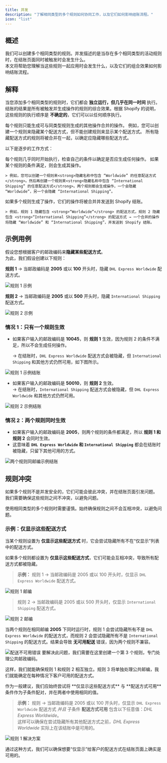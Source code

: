 ```yaml
---
title: 并发
description: "了解相同类型的多个规则如何协同工作，以及它们如何影响结账流程。"
icon: "list"
---
```


## 概述

我们可以创建多个相同类型的规则。并发描述的是当存在多个相同类型的活动规则时，在结账页面同时被触发时会发生什么。  
本文将帮助您理解当这些规则一起应用时会发生什么，以及它们的组合效果如何影响结账流程。

## 解释

当您添加多个相同类型的规则时，它们都会 **独立运行，但几乎在同一时间** 执行。结账的结果是所有被触发并生成操作的规则的综合效果。根据 Shopify 的说明，这些规则的执行顺序是 **不确定的**，它们可以以任何顺序执行。

<Note>
  每个规则只能生成可与同类型规则生成的其他操作合并的操作。  
  例如，您可以创建一个规则来隐藏某个配送方式，但不能创建规则来显示某个配送方式。  
  所有隐藏配送方式的规则将被合并在一起，以确定应隐藏哪些配送方式。
</Note>

以下是逐步的工作方式：

<Steps>
  <Step title="每个规则开始执行">
    每个规则几乎同时开始执行，检查自己的条件以确定是否应生成任何操作。
  </Step>

  <Step title="生成规则操作">
    如果某个规则的条件满足，则会生成其操作。
    
    > 例如，您可以创建一个规则来<strong>隐藏名称中包含 “Worldwide” 的任意配送方式</strong>。然后再创建一个规则来<strong>隐藏名称中包含 “International Shipping” 的任意配送方式</strong>。两个规则都会生成操作，一个会隐藏 “Worldwide”，另一个会隐藏 “International Shipping”。
  </Step>

  <Step title="操作被合并">
    如果多个规则生成了操作，它们的操作将被合并并发送到 Shopify 结账。

    > 例如，规则 1 隐藏包含 <strong>“Worldwide”</strong> 的配送方式，规则 2 隐藏包含 <strong>“International Shipping”</strong> 的配送方式 → 一个合并的操作将隐藏 “Worldwide” 和 “International Shipping”，并发送到 Shopify 结账。
  
  </Step>
</Steps>

## 示例用例

假设您想根据客户的邮政编码来**隐藏某些配送方式**。  
为此，我们假设创建以下规则：

**规则 1** → 当邮政编码是 **2005** 或以 **100** 开头时，隐藏 `DHL Express Worldwide` 配送方式。

<Frame>
<img
  src="/images/advanced/concurrency/rule-1-example.webp"
  alt="规则 1 示例"
/>
</Frame>

**规则 2** → 当邮政编码是 **2005** 或以 **500** 开头时，隐藏 `International Shipping` 配送方式。

<Frame>
<img
  src="/images/advanced/concurrency/rule-2-example.webp"
  alt="规则 2 示例"
/>
</Frame>

### 情况 1：只有一个规则生效

- 如果客户输入的邮政编码是 **10045**，则 **规则 1** 生效，因为规则 2 的条件不满足，所以不会生成任何操作。

  → 在结账时，`DHL Express Worldwide` 配送方式会被隐藏，但 `International Shipping` 和其他方式仍然可用，如下图所示。

<Frame>
<img
  src="/images/advanced/concurrency/rule-1-example-checkout.webp"
  alt="规则 1 示例结账"
/>
</Frame>

- 如果客户输入的邮政编码是 **50010**，则 **规则 2** 生效。  
  → 在结账时，`International Shipping` 配送方式会被隐藏，但 `DHL Express Worldwide` 和其他方式仍然可用。

<Frame>
<img
  src="/images/advanced/concurrency/rule-2-example-checkout.webp"
  alt="规则 2 示例结账"
/>
</Frame>

### 情况 2：两个规则同时生效

- 如果客户输入的邮政编码是 **2005**，则两个规则的条件都满足，所以 **规则 1 和规则 2** 会同时生效。  
- 这意味着 **`DHL Express Worldwide` 和 `International Shipping`** 都会在结账时被隐藏，只留下其他可用的方式。

<Frame>
<img
  src="/images/advanced/concurrency/both-rule-same-zipcode-example-checkout.webp"
  alt="两个规则同邮编示例结账"
/>
</Frame>

## 规则冲突

如果多个规则不是并发安全的，它们可能会彼此冲突，并在结账页面引发问题。  
我们需要确保这些规则之间不冲突，以避免问题。

<Warning>
  使用相同类型的多个规则时需要谨慎。始终确保规则之间不会互相冲突，以避免问题。
</Warning>

### 示例：仅显示这些配送方式

当某个规则设置为 **仅显示这些配送方式** 时，它会尝试隐藏所有不在“仅显示”列表中的配送方式。

如果多个规则都设置为 **仅显示这些配送方式**，它们可能会互相冲突，导致所有配送方式都被隐藏。

> **示例：** 规则 1 → 当邮政编码是 2005 或以 100 开头时，仅显示 `DHL Express Worldwide` 配送方式。

<Frame>
<img
  src="/images/advanced/concurrency/rule-1-zipcode.webp"
  alt="规则 1 邮编"
/>
</Frame>

> 规则 2 → 当邮政编码是 2005 或以 500 开头时，仅显示 `International Shipping` 配送方式。

<Frame>
<img
  src="/images/advanced/concurrency/rule-2-zipcode.webp"
  alt="规则 2 邮编"
/>
</Frame>

当两个规则在相同邮编 **2005** 下同时运行时，规则 1 会尝试隐藏所有不是 `DHL Express Worldwide` 的配送方式，而规则 2 会尝试隐藏所有不是 `International Shipping` 的配送方式。结果会导致 **无可用配送** 错误，因为两个规则不兼容。

<Frame>
<img
  src="/images/advanced/concurrency/shipping-not-available-error.webp"
  alt="配送不可用错误"
/>
</Frame>

<Check>
要解决此问题，我们需要在这里创建一个第 3 个规则，专门处理公共邮政编码。
</Check>

这样，我们就能确保规则 1 和规则 2 相互独立。规则 3 将单独处理公共邮编，我们就能确定在每种情况下客户可用的配送方式。

<Tip>
作为一般建议，我们应始终尝试将 **仅显示这些配送方式** 与 **配送方式可用** 条件作为子条件配对，并在两者中使用相同的值。

> **示例：** 规则 → 当邮政编码是 2005 或以 100 开头时，仅显示 `DHL Express Worldwide` 配送方式 _并且_ 子条件 **配送方式可用** 包含以下任意值：_DHL Express Worldwide_。  
这样可以确保在尝试隐藏所有其他配送方式之前，_DHL Express Worldwide_ 实际上在该结账中是可用的。

<Frame>
<img
  src="/images/advanced/concurrency/rule-1-solution.webp"
  alt="规则 1 解决方案"
/>
</Frame>

通过这种方式，我们可以确保想要“仅显示”给客户的配送方式在结账页面上确实是可用的。

</Tip>

